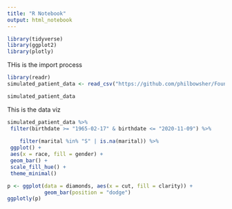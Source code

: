```yaml
---
title: "R Notebook"
output: html_notebook
---
```

```r
library(tidyverse)
library(ggplot2)
library(plotly)
```

THis is the import process
```r
library(readr)
simulated_patient_data <- read_csv("https://github.com/philbowsher/Foundation-of-the-R-Workflow-workshop-2019-09-06/raw/master/Examples/data/simulated_patient_data.csv")

simulated_patient_data
```

This is the data viz

```r
simulated_patient_data %>%
 filter(birthdate >= "1965-02-17" & birthdate <= "2020-11-09") %>%
 
    filter(marital %in% "S" | is.na(marital)) %>%
 ggplot() +
 aes(x = race, fill = gender) +
 geom_bar() +
 scale_fill_hue() +
 theme_minimal()


```


```r
p <- ggplot(data = diamonds, aes(x = cut, fill = clarity)) +
            geom_bar(position = "dodge")
ggplotly(p)

```


